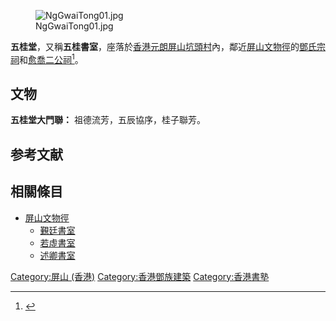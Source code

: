 [[File:NgGwaiTong01.jpg|thumb]]

'''五桂堂'''，又稱'''五桂書室'''，座落於[[香港|香港]][[元朗|元朗]][[屏山_(香港)|屏山]][[坑頭村|坑頭村]]內，鄰近[[屏山文物徑|屏山文物徑]]的[[屏山鄧氏宗祠|鄧氏宗祠]]和[[愈喬二公祠|愈喬二公祠]]<ref>{{Cite book zh| author =蕭國健| title =新界五大家族| location =香港| publisher =現代教育研究社| date =1990年| pages =12| url =http://libcat.hkpl.gov.hk/webpac_cjk/wgbroker.exe?200710021156070015841+1+search+open+TK+新界五大家族| id =ISBN 978-962-11-1996-4}}{{dead link|date=2018年2月 |bot=InternetArchiveBot |fix-attempted=yes }}</ref>。

==文物==
'''五桂堂大門聯：'''
祖德流芳，五辰協序，桂子聯芳。

==参考文献==
<div class="references-small">
<references />
</div>

==相關條目==
*[[屏山文物徑|屏山文物徑]]
**[[覲廷書室|覲廷書室]]
**[[若虛書室|若虛書室]]
**[[述卿書室|述卿書室]]

{{屏山文物徑文物}}

{{hk-buil-stub}}

[[Category:屏山_(香港)|Category:屏山 (香港)]]
[[Category:香港鄧族建築|Category:香港鄧族建築]]
[[Category:香港書塾|Category:香港書塾]]